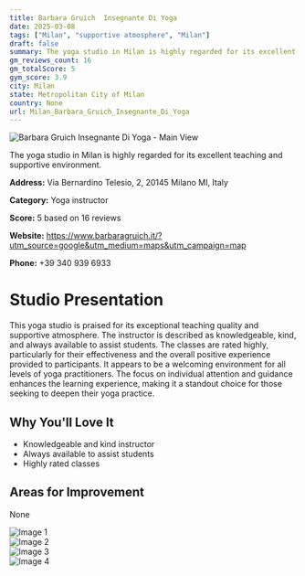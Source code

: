 ```yaml
---
title: Barbara Gruich  Insegnante Di Yoga
date: 2025-03-08
tags: ["Milan", "supportive atmosphere", "Milan"]  
draft: false
summary: The yoga studio in Milan is highly regarded for its excellent teaching and supportive environment.
gm_reviews_count: 16
gm_totalScore: 5
gym_score: 3.9
city: Milan
state: Metropolitan City of Milan
country: None
url: Milan_Barbara_Gruich_Insegnante_Di_Yoga
---
```


<div className="aspect-[16/9] relative my-8">
  <img 
    src="https://lh5.googleusercontent.com/p/AF1QipOMNn60ZBRwTm-xBOxSc6uc2lPSMpdhI-p3T3mG=w1920-h1080-k-no"
    alt="Barbara Gruich  Insegnante Di Yoga - Main View"
    className="object-cover absolute inset-0 w-full h-full rounded-lg"
  />
</div>

The yoga studio in Milan is highly regarded for its excellent teaching and supportive environment.

**Address:** Via Bernardino Telesio, 2, 20145 Milano MI, Italy

**Category:** Yoga instructor

**Score:** 5 based on 16 reviews

**Website:** https://www.barbaragruich.it/?utm_source=google&utm_medium=maps&utm_campaign=map

**Phone:** +39 340 939 6933

# Studio Presentation

This yoga studio is praised for its exceptional teaching quality and supportive atmosphere. The instructor is described as knowledgeable, kind, and always available to assist students.
The classes are rated highly, particularly for their effectiveness and the overall positive experience provided to participants. It appears to be a welcoming environment for all levels of yoga practitioners.
The focus on individual attention and guidance enhances the learning experience, making it a standout choice for those seeking to deepen their yoga practice.

## Why You'll Love It

- Knowledgeable and kind instructor
- Always available to assist students
- Highly rated classes

## Areas for Improvement

None

<div className="grid grid-cols-1 xl:grid-cols-2 gap-4 my-8">
<div className="aspect-[4/3] relative"><img src="https://lh3.googleusercontent.com/p/AF1QipNbLIg96CCptUVghHkTP2t26v66Zu_f1tmqWlBo=w1920-h1080-k-no" alt="Image 1" className="object-cover absolute inset-0 w-full h-full rounded-lg" /></div>
<div className="aspect-[4/3] relative"><img src="https://lh3.googleusercontent.com/p/AF1QipP64BEtTnM-wLDC5pZg3RXKpIUzysS4B4fprRGo=w1920-h1080-k-no" alt="Image 2" className="object-cover absolute inset-0 w-full h-full rounded-lg" /></div>
<div className="aspect-[4/3] relative"><img src="https://lh5.googleusercontent.com/p/AF1QipMIjMZfVYjesYubCAKBgivpY3PXI4mHhpreGEGO=w1920-h1080-k-no" alt="Image 3" className="object-cover absolute inset-0 w-full h-full rounded-lg" /></div>
<div className="aspect-[4/3] relative"><img src="https://lh5.googleusercontent.com/p/AF1QipPYuuTWw3aCNk6T0O4nBB7P2Nf19wMF2ZFYHC4P=w1920-h1080-k-no" alt="Image 4" className="object-cover absolute inset-0 w-full h-full rounded-lg" /></div>
</div>